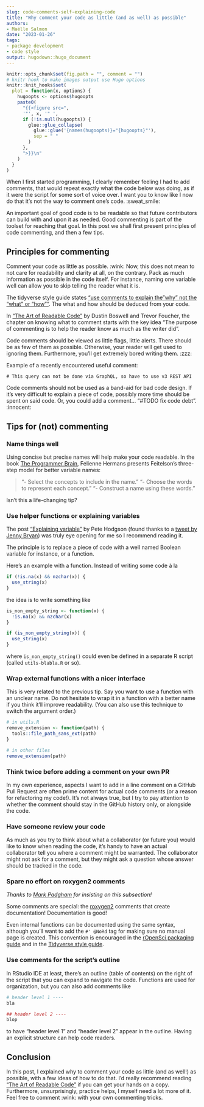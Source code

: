 ```yaml
---
slug: code-comments-self-explaining-code
title: "Why comment your code as little (and as well) as possible" 
authors: 
- Maëlle Salmon 
date: "2023-01-26" 
tags: 
- package development
- code style
output: hugodown::hugo_document
---
```


```r

knitr::opts_chunk$set(fig.path = "", comment = "")
# knitr hook to make images output use Hugo options
knitr::knit_hooks$set(
  plot = function(x, options) {
    hugoopts <- options$hugoopts
    paste0(
      "{{<figure src=",
      '"', x, '" ',
      if (!is.null(hugoopts)) {
        glue::glue_collapse(
          glue::glue('{names(hugoopts)}="{hugoopts}"'),
          sep = " "
        )
      },
      ">}}\n"
    )
  }
)

```

When I first started programming, I clearly remember feeling I had to add comments, that would repeat exactly what the code below was doing, as if it were the script for some sort of voice over.
I want you to know like I now do that it's not the way to comment one's code.
:sweat_smile:

An important goal of good code is to be readable so that future contributors can build with and upon it as needed.
Good commenting is part of the toolset for reaching that goal.
In this post we shall first present principles of code commenting, and then a few tips.

## Principles for commenting

Comment your code as little as possible.
:wink: Now, this does not mean to not care for readability and clarity at all, on the contrary.
Pack as much information as possible in the code itself.
For instance, naming one variable well can allow you to skip telling the reader what it is.

The tidyverse style guide states ["use comments to explain the"why" not the "what" or "how""](https://style.tidyverse.org/functions.html#comments-1).
The what and how should be deduced from your code.

In ["The Art of Readable Code"](https://www.goodreads.com/book/show/8677004-the-art-of-readable-code) by Dustin Boswell and Trevor Foucher, the chapter on knowing what to comment starts with the key idea "The purpose of commenting is to help the reader know as much as the writer did".

Code comments should be viewed as little flags, little alerts.
There should be as few of them as possible.
Otherwise, your reader will get used to ignoring them.
Furthermore, you'll get extremely bored writing them.
:zzz:

Example of a recently encountered useful comment:

    # This query can not be done via GraphQL, so have to use v3 REST API

Code comments should not be used as a band-aid for bad code design.
If it's very difficult to explain a piece of code, possibly more time should be spent on said code.
Or, you could add a comment... "#TODO fix code debt".
:innocent:

## Tips for (not) commenting

### Name things well

Using concise but precise names will help make your code readable.
In the book [The Programmer Brain](https://www.goodreads.com/book/show/57196550-the-programmer-s-brain), Felienne Hermans presents Feitelson's three-step model for better variable names:

> "- Select the concepts to include in the name." "- Choose the words to represent each concept." "- Construct a name using these words."

Isn't this a life-changing tip?

### Use helper functions or explaining variables

The post ["Explaining variable"](https://blog.thepete.net/blog/2021/06/24/explaining-variable/) by Pete Hodgson (found thanks to a [tweet by Jenny Bryan](https://twitter.com/JennyBryan/status/1412140590842597385)) was truly eye opening for me so I recommend reading it.

The principle is to replace a piece of code with a well named Boolean variable for instance, or a function.

Here's an example with a function.
Instead of writing some code à la

```r
if (!is.na(x) && nzchar(x)) {
  use_string(x)
}
```

the idea is to write something like

```r
is_non_empty_string <- function(x) {
  !is.na(x) && nzchar(x)
}

if (is_non_empty_string(x)) {
  use_string(x)
}
```

where `is_non_empty_string()` could even be defined in a separate R script (called `utils-blabla.R` or so).

### Wrap external functions with a nicer interface

This is very related to the previous tip.
Say you want to use a function with an unclear name.
Do not hesitate to wrap it in a function with a better name if you think it'll improve readability.
(You can also use this technique to switch the argument order.)

```r
# in utils.R
remove_extension <- function(path) {
  tools::file_path_sans_ext(path)
}

# in other files
remove_extension(path)
```

### Think twice before adding a comment on your own PR

In my own experience, aspects I want to add in a line comment on a GitHub Pull Request are often prime content for actual code comments (or a reason for refactoring my code!).
It's not always true, but I try to pay attention to whether the comment should stay in the GitHub history only, or alongside the code.

### Have someone review your code

As much as you try to think about what a collaborator (or future you) would like to know when reading the code, it's handy to have an actual collaborator tell you where a comment might be warranted.
The collaborator might not ask for a comment, but they might ask a question whose answer should be tracked in the code.

### Spare no effort on roxygen2 comments

*Thanks to [Mark Padgham](https://mpadge.github.io/) for insisting on this subsection!*

Some comments are special: the [roxygen2](https://roxygen2.r-lib.org/) comments that create documentation!
Documentation is good!

Even internal functions can be documented using the same syntax, although you'll want to add the `#' @NoRd` tag for making sure no manual page is created.
This convention is encouraged in the [rOpenSci packaging guide](https://devguide.ropensci.org/building.html#roxygen2-use) and in the [Tidyverse style guide](https://style.tidyverse.org/documentation.html#internal-functions).

### Use comments for the script's outline

In RStudio IDE at least, there's an outline (table of contents) on the right of the script that you can expand to navigate the code.
Functions are used for organization, but you can also add comments like

``` r
# header level 1 ----
bla

## header level 2 ----
blop
```

to have "header level 1" and "header level 2" appear in the outline.
Having an explicit structure can help code readers.

## Conclusion

In this post, I explained why to comment your code as little (and as well!) as possible, with a few ideas of how to do that.
I'd really recommend reading ["The Art of Readable Code"](https://www.goodreads.com/book/show/8677004-the-art-of-readable-code) if you can get your hands on a copy.
Furthermore, unsurprisingly, practice helps, I myself need a lot more of it.
Feel free to comment :wink: with your own commenting tricks.
